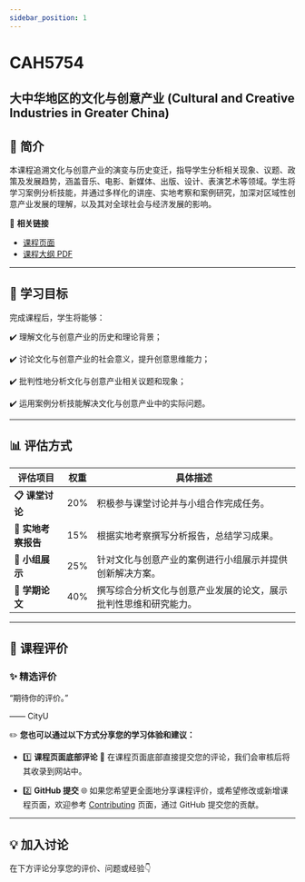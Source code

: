 ```yaml
---
sidebar_position: 1
---
```


# CAH5754
## 大中华地区的文化与创意产业 (Cultural and Creative Industries in Greater China)

## **📘 简介**
本课程追溯文化与创意产业的演变与历史变迁，指导学生分析相关现象、议题、政策及发展趋势，涵盖音乐、电影、新媒体、出版、设计、表演艺术等领域。学生将学习案例分析技能，并通过多样化的讲座、实地考察和案例研究，加深对区域性创意产业发展的理解，以及其对全球社会与经济发展的影响。

🔗 **相关链接**
- [课程页面](https://www.cityu.edu.hk/catalogue/pg/202425/course/CAH5754.htm)
- [课程大纲 PDF](https://www.cityu.edu.hk/catalogue/pg/202425/course/CAH5754.pdf)

---

## **🎯 学习目标**

完成课程后，学生将能够：

✔️ 理解文化与创意产业的历史和理论背景；

✔️ 讨论文化与创意产业的社会意义，提升创意思维能力；

✔️ 批判性地分析文化与创意产业相关议题和现象；

✔️ 运用案例分析技能解决文化与创意产业中的实际问题。

---

## **📊 评估方式**

| **评估项目**             | **权重** | **具体描述**                                                                                       |
|-------------------------|---------|---------------------------------------------------------------------------------------------------|
| **📋 课堂讨论**           | 20%     | 积极参与课堂讨论并与小组合作完成任务。                                                              |
| **📂 实地考察报告**       | 15%     | 根据实地考察撰写分析报告，总结学习成果。                                                            |
| **📂 小组展示**           | 25%     | 针对文化与创意产业的案例进行小组展示并提供创新解决方案。                                               |
| **📂 学期论文**           | 40%     | 撰写综合分析文化与创意产业发展的论文，展示批判性思维和研究能力。                                          |

---

## **💬 课程评价**

### ✨ **精选评价**
<div className={commentStyles.commentBox}>
    <p className={commentStyles.commentText}>
        “期待你的评价。”
    </p>
    <p className={commentStyles.commentAuthor}>—— CityU</p>
</div>

✏️ **您也可以通过以下方式分享您的学习体验和建议：**

- 1️⃣ **课程页面底部评论**
💬 在课程页面底部直接提交您的评论，我们会审核后将其收录到网站中。

- 2️⃣ **GitHub 提交**
🌐 如果您希望更全面地分享课程评价，或希望修改或新增课程页面，欢迎参考 [Contributing](/contributing) 页面，通过 GitHub 提交您的贡献。

---

## **💡 加入讨论**

在下方评论分享您的评价、问题或经验👇
<Utterances />
